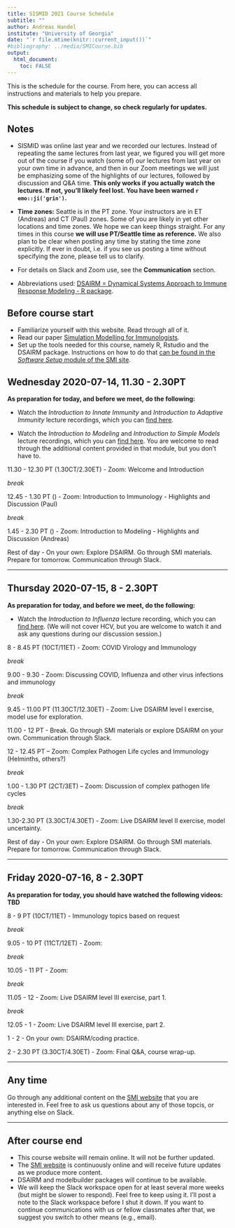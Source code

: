 ```yaml
---
title: SISMID 2021 Course Schedule
subtitle: ""
author: Andreas Handel
institute: "University of Georgia"
date: "`r file.mtime(knitr::current_input())`"
#bibliography: ../media/SMICourse.bib
output: 
  html_document:
    toc: FALSE
---
```


This is the schedule for the course. From here, you can access all instructions and materials to help you prepare. 

**This schedule is subject to change, so check regularly for updates.**

## Notes

* SISMID was online last year and we recorded our lectures. Instead of repeating the same lectures from last year, we figured you will get more out of the course if you watch (some of) our lectures from last year on your own time in advance, and then in our Zoom meetings we will just be emphasizing some of the highlights of our lectures, followed by discussion and Q&A time. **This only works if you actually watch the lectures. If not, you'll likely feel lost. You have been warned `r emo::ji('grin')`.**


* **Time zones:** Seattle is in the PT zone. Your instructors are in ET (Andreas) and CT (Paul) zones. Some of you are likely in yet other locations and time zones. We hope we can keep things straight. For any times in this course **we will use PT/Seattle time as reference.** We also plan to be clear when posting any time by stating the time zone explicitly. If ever in doubt, i.e. if you see us posting a time without specifying the zone, please tell us to clarify. 

* For details on Slack and Zoom use, see the __Communication__ section.

* Abbreviations used: [DSAIRM = Dynamical Systems Approach to Immune Response Modeling - R package](https://ahgroup.github.io/DSAIRM/). 




## Before course start

* Familiarize yourself with this website. Read through all of it.
* Read our paper [Simulation Modelling for Immunologists](https://handelgroup.uga.edu/publication/2020-handel-natrevimm/).
* Set up the tools needed for this course, namely R, Rstudio and the DSAIRM package. Instructions on how to do that [can be found in the _Software Setup_ module of the SMI site](https://andreashandel.github.io/SMIcourse).



## Wednesday 2020-07-14, 11.30 - 2.30PT

**As preparation for today, and before we meet, do the following:**

* Watch the _Introduction to Innate Immunity_ and _Introduction to Adaptive Immunity_ lecture recordings, which you can [find here](https://andreashandel.github.io/SMIcourse/Introduction_to_Immunology.html).

* Watch the _Introduction to Modeling_ and _Introduction to Simple Models_ lecture recordings, which you can [find here](https://andreashandel.github.io/SMIcourse/Introduction_to_Modeling.html). You are welcome to read through the additional content provided in that module, but you don't have to.



11.30 - 12.30 PT (1.30CT/2.30ET) - Zoom: Welcome and Introduction 

_break_

12.45 - 1.30 PT () - Zoom: Introduction to Immunology - Highlights and Discussion (Paul)

_break_

1.45 - 2.30 PT () - Zoom: Introduction to Modeling - Highlights and Discussion (Andreas)


Rest of day - On your own: Explore DSAIRM. Go through SMI materials. Prepare for tomorrow. Communication through Slack.  

***

## Thursday 2020-07-15, 8 - 2.30PT

**As preparation for today, and before we meet, do the following:**

* Watch the _Introduction to Influenza_ lecture recording, which you can [find here](https://andreashandel.github.io/SMIcourse/Viral_Infections_Immunology.html). (We will not cover HCV, but you are welcome to watch it and ask any questions during our discussion session.)


8 - 8.45 PT (10CT/11ET) - Zoom: COVID Virology and Immunology

_break_

9.00 - 9.30 - Zoom: Discussing COVID, Influenza and other virus infections and immunology

_break_

9.45 - 11.00 PT (11.30CT/12.30ET) - Zoom: Live DSAIRM level I exercise, model use for exploration. 

11.00 - 12 PT - Break. Go through SMI materials or explore DSAIRM on your own. Communication through Slack.  

12 - 12.45 PT – Zoom: Complex Pathogen Life cycles and Immunology (Helminths, others?)

_break_

1.00 - 1.30 PT (2CT/3ET) – Zoom: Discussion of complex pathogen life cycles 

_break_

1.30-2.30 PT (3.30CT/4.30ET) - Zoom: Live DSAIRM level II exercise, model uncertainty. 

Rest of day - On your own: Explore DSAIRM. Go through SMI materials. Prepare for tomorrow. Communication through Slack.  

***

## Friday 2020-07-16, 8 - 2.30PT

**As preparation for today, you should have watched the following videos: TBD**

8 - 9 PT (10CT/11ET) - Immunology topics based on request

_break_

9.05 - 10 PT (11CT/12ET) - Zoom: 

_break_

10.05 - 11 PT - Zoom: 

_break_

11.05 - 12 - Zoom: Live DSAIRM level III exercise, part 1.

_break_

12.05 - 1 - Zoom: Live DSAIRM level III exercise, part 2.

1 - 2 - On your own: DSAIRM/coding practice. 

2 - 2.30 PT (3.30CT/4.30ET) - Zoom: Final Q&A, course wrap-up.


***

## Any time

Go through any additional content on the [SMI website](https://andreashandel.github.io/SMIcourse/) that you are interested in. Feel free to ask us questions about any of those topcis, or anything else on Slack.

***


## After course end

* This course website will remain online. It will not be further updated.
* The [SMI website](https://andreashandel.github.io/SMIcourse) is continuously online and will receive future updates as we produce more content.
* DSAIRM and modelbuilder packages will continue to be available.
* We will keep the Slack workspace open for at least several more weeks (but might be slower to respond). Feel free to keep using it. I'll post a note to the Slack workspace before I shut it down. If you want to continue communications with us or fellow classmates after that, we suggest you switch to other means (e.g., email).


